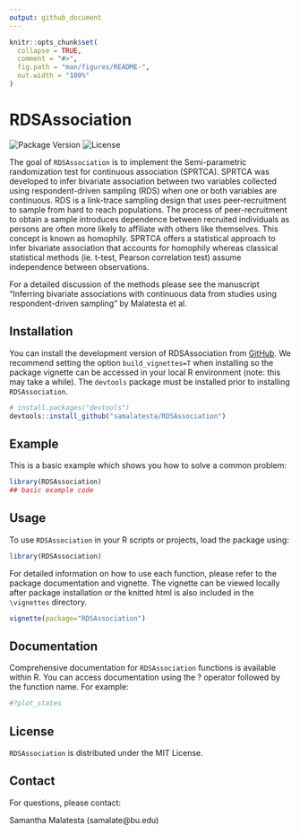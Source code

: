 ```yaml
---
output: github_document
---
```


<!-- README.md is generated from README.Rmd. Please edit that file -->

```r
knitr::opts_chunk$set(
  collapse = TRUE,
  comment = "#>",
  fig.path = "man/figures/README-",
  out.width = "100%"
)
```

# RDSAssociation

<!-- badges -->
![Package Version](https://img.shields.io/badge/version-0.1.0-blue.svg)
![License](https://img.shields.io/badge/license-MIT-green.svg)

The goal of `RDSAssociation` is to implement the Semi-parametric randomization test for continuous association (SPRTCA). SPRTCA was developed to infer bivariate association between two variables collected using respondent-driven sampling (RDS) when one or both variables are continuous. RDS is a link-trace sampling design that uses peer-recruitment to sample from hard to reach populations. The process of peer-recruitment to obtain a sample introduces dependence between recruited individuals as persons are often more likely to affiliate with others like themselves. This concept is known as homophily. SPRTCA offers a statistical approach to infer bivariate association that accounts for homophily whereas classical statistical methods (ie. t-test, Pearson correlation test) assume independence between observations. 

For a detailed discussion of the methods please see the manuscript "Inferring bivariate associations with continuous data from studies using respondent-driven sampling" by Malatesta et al. 

## Installation

You can install the development version of RDSAssociation from [GitHub](https://github.com/). We recommend setting the option `build_vignettes=T` when installing so the package vignette can be accessed in your local R environment (note: this may take a while). The `devtools` package must be installed prior to installing `RDSAssociation`. 

``` r
# install.packages("devtools")
devtools::install_github("samalatesta/RDSAssociation")
```

## Example

This is a basic example which shows you how to solve a common problem:

```r
library(RDSAssociation)
## basic example code
```


## Usage

To use `RDSAssociation` in your R scripts or projects, load the package using:

```R
library(RDSAssociation)
```
For detailed information on how to use each function, please refer to the package documentation and vignette. The vignette can be viewed locally after package installation or the knitted html is also included in the `\vignettes` directory. 
```R
vignette(package="RDSAssociation")
```

## Documentation

Comprehensive documentation for `RDSAssociation` functions is available within R. You can access documentation using the ? operator followed by the function name. For example:

```R
#?plot_states
```


## License

`RDSAssociation` is distributed under the MIT License.

## Contact

For questions, please contact:

Samantha Malatesta (samalate@bu.edu)

